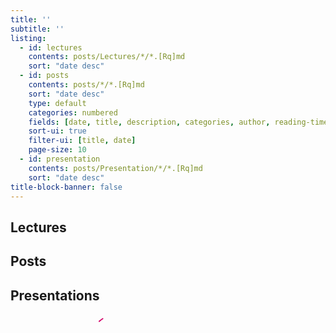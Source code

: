 ```yaml
---
title: ''
subtitle: ''
listing:
  - id: lectures
    contents: posts/Lectures/*/*.[Rq]md
    sort: "date desc"
  - id: posts
    contents: posts/*/*.[Rq]md
    sort: "date desc"
    type: default
    categories: numbered
    fields: [date, title, description, categories, author, reading-time]
    sort-ui: true
    filter-ui: [title, date]
    page-size: 10
  - id: presentation
    contents: posts/Presentation/*/*.[Rq]md
    sort: "date desc"
title-block-banner: false
---
```


## Lectures

::: {#lectures}
:::

## Posts

::: {#posts}
:::

## Presentations

::: {#presentation}
:::

```{=html}
<svg xmlns="http://www.w3.org/2000/svg" width="100%" height="100%" viewBox="0 0 251 51">
        <style>
            @keyframes draw {
                to {
                    stroke-dashoffset: 0;
                }
            }
        </style>
        <foreignObject width="100%" height="100%">
        <div xmlns="http://www.w3.org/1999/xhtml" style="display: flex; align-items: center; height: 100%; justify-content: center;"><div style="display: inline-flex; align-items: center; margin: 0 -7px 0 -5px;"><svg style="display: inline-block; width: 30px; height: 100%;"  xmlns="http://www.w3.org/2000/svg" fill="none" viewBox="0 0 30 51" height="51" width="30"><path stroke-dasharray="83" stroke-dashoffset="83" style="animation: draw 0.8300000000000001s 0s forwards;" stroke="#D4006A" fill="none" stroke-linecap="round" stroke-linejoin="round" d="M28.5059 3.6123C19.5058 9.1123 -1.12359 39.6123 1.00666 46.6123C2.22398 50.6123 28.5059 38.6123 28.5059 38.6123"></path></svg></div><div style="display: inline-flex; align-items: center; margin: 0 -2.5px 0 0;"><svg style="display: inline-block; width: 7px; height: 100%;"  xmlns="http://www.w3.org/2000/svg" fill="none" viewBox="0 0 7 51" height="51" width="7"><path stroke-dasharray="17" stroke-dashoffset="17" style="animation: draw 0.17s 0.8300000000000001s forwards;" stroke="#D4006A" fill="none" stroke-linecap="round" stroke-linejoin="round" d="M3.30217 23.604C2.72482 23.9566 0.574341 28.3484 1.66563 28.4119C2.75692 28.4755 7.24524 21.8731 4.4886 23.027C3.29045 23.5286 2.14727 24.4054 2.14727 24.4054"></path></svg></div><div style="display: inline-flex; align-items: center; margin: 0 -4.5px 0 0;"><svg style="display: inline-block; width: 9px; height: 100%;"  xmlns="http://www.w3.org/2000/svg" fill="none" viewBox="0 0 9 51" height="51" width="9"><path stroke-dasharray="17" stroke-dashoffset="17" style="animation: draw 0.17s 1s forwards;" stroke="#D4006A" fill="none" stroke-linecap="round" stroke-linejoin="round" d="M3.3522 23.8316C1.86784 24.4052 0.653752 28.489 0.990061 28.894C1.93472 29.1302 3.78484 26.7863 7.70664 21.334"></path></svg></div><div style="display: inline-flex; align-items: center; margin: 0 -4px 0 0;"><svg style="display: inline-block; width: 11px; height: 100%;"  xmlns="http://www.w3.org/2000/svg" fill="none" viewBox="0 0 11 51" height="51" width="11"><path stroke-dasharray="22" stroke-dashoffset="22" style="animation: draw 0.22s 1.17s forwards;" stroke="#D4006A" fill="none" stroke-linecap="round" stroke-linejoin="round" d="M3.07713 25.3392C3.03314 27.7282 6.78706 24.9554 6.03999 23.505C4.44172 21.2653 -0.294204 28.3892 2.71291 28.2186C5.35941 27.9626 10.2422 24.7207 10.2422 24.7207"></path></svg></div><div style="display: inline-flex; align-items: center; margin: 0 -12px 0 2px;"><svg style="display: inline-block; width: 35px; height: 100%;"  xmlns="http://www.w3.org/2000/svg" fill="none" viewBox="0 0 35 51" height="51" width="35"><path stroke-dasharray="162" stroke-dashoffset="162" style="animation: draw 1.62s 1.39s forwards;" stroke="#D4006A" fill="none" stroke-linecap="round" stroke-linejoin="round" d="M16.8032 1.3594C12.7184 0.602171 -1.69718 28.9308 2.30381 28.3593C6.30481 27.7879 33.8032 2.8594 33.8032 2.8594C14.0741 30.0733 5.30273 48.8594 8.80324 49.8594C12.3037 50.8594 30.3027 19.8594 6.80324 39.8594"></path></svg></div><div style="display: inline-flex; align-items: center; margin: 0 -2.5px 0 0;"><svg style="display: inline-block; width: 7px; height: 100%;"  xmlns="http://www.w3.org/2000/svg" fill="none" viewBox="0 0 7 51" height="51" width="7"><path stroke-dasharray="17" stroke-dashoffset="17" style="animation: draw 0.17s 3.01s forwards;" stroke="#D4006A" fill="none" stroke-linecap="round" stroke-linejoin="round" d="M3.30217 23.604C2.72482 23.9566 0.574341 28.3484 1.66563 28.4119C2.75692 28.4755 7.24524 21.8731 4.4886 23.027C3.29045 23.5286 2.14727 24.4054 2.14727 24.4054"></path></svg></div><div style="display: inline-flex; align-items: center; margin: 0 -4.5px 0 0;"><svg style="display: inline-block; width: 13px; height: 100%;"  xmlns="http://www.w3.org/2000/svg" fill="none" viewBox="0 0 13 51" height="51" width="13"><path stroke-dasharray="28" stroke-dashoffset="28" style="animation: draw 0.28s 3.1799999999999997s forwards;" stroke="#D4006A" fill="none" stroke-linecap="round" stroke-linejoin="round" d="M4.02467 23.277C3.02512 22.8065 0.89338 26.614 1.20215 28.0439C1.51091 29.4737 7.5177 23.0864 7.5177 23.0864C7.5177 23.0864 4.71947 27.0005 5.80301 28.3576C6.96087 28.8941 10.5935 24.8364 11.7727 24.2932"></path></svg></div><div style="display: inline-flex; align-items: center; margin: 0 -7px 0 -10px;"><svg style="display: inline-block; width: 49px; height: 100%;"  xmlns="http://www.w3.org/2000/svg" fill="none" viewBox="0 0 49 51" height="51" width="49"><path stroke-dasharray="176" stroke-dashoffset="176" style="animation: draw 1.76s 3.46s forwards;" stroke="#D4006A" fill="none" stroke-linecap="round" stroke-linejoin="round" d="M1.48242 48.3176C8.1298 31.8088 14.4004 21.838 29.9824 2.81763C29.9824 2.81763 10.9824 34.8176 17.4824 37.8176C22.4824 40.1253 47.4824 9.31763 47.4824 9.31763C34.5795 28.6674 30.1369 37.0839 29.4824 45.8176"></path></svg></div><div style="display: inline-flex; align-items: center; margin: 0 -4px 0 0;"><svg style="display: inline-block; width: 11px; height: 100%;"  xmlns="http://www.w3.org/2000/svg" fill="none" viewBox="0 0 11 51" height="51" width="11"><path stroke-dasharray="22" stroke-dashoffset="22" style="animation: draw 0.22s 5.22s forwards;" stroke="#D4006A" fill="none" stroke-linecap="round" stroke-linejoin="round" d="M3.07713 25.3392C3.03314 27.7282 6.78706 24.9554 6.03999 23.505C4.44172 21.2653 -0.294204 28.3892 2.71291 28.2186C5.35941 27.9626 10.2422 24.7207 10.2422 24.7207"></path></svg></div><div style="display: inline-flex; align-items: center; margin: 0 -5px 0 0;"><svg style="display: inline-block; width: 15px; height: 100%;"  xmlns="http://www.w3.org/2000/svg" fill="none" viewBox="0 0 15 51" height="51" width="15"><path stroke-dasharray="27" stroke-dashoffset="27" style="animation: draw 0.27s 5.4399999999999995s forwards;" stroke="#D4006A" fill="none" stroke-linecap="round" stroke-linejoin="round" d="M4.42188 23.1724L1.16211 28.4658C3.87099 25.9122 7.65167 23.2024 8.42922 23.7108C8.87781 23.9799 6.69468 26.9705 7.8311 27.4191C8.96753 27.8677 11.8983 25.565 14.0814 24.7575"></path></svg></div><div style="display: inline-flex; align-items: center; margin: 0 -4px 0 -10px;"><svg style="display: inline-block; width: 23px; height: 100%;"  xmlns="http://www.w3.org/2000/svg" fill="none" viewBox="0 0 23 51" height="51" width="23"><path stroke-dasharray="75" stroke-dashoffset="75" style="animation: draw 0.75s 5.709999999999999s forwards;" stroke="#D4006A" fill="none" stroke-linecap="round" stroke-linejoin="round" d="M15.8299 24.1058C14.7224 20.2293 8.05794 29.529 11.1896 27.8486C13.4811 26.531 17.2991 22.5381 17.2991 22.5381C15.8865 28.7238 1.15713 50.9628 1.47176 43.8335C1.59134 36.4678 10.0592 36.074 20.9856 24.7167"></path></svg></div><div style="display: inline-flex; align-items: center; margin: 0 -4px 0 -9px;"><svg style="display: inline-block; width: 21px; height: 100%;"  xmlns="http://www.w3.org/2000/svg" fill="none" viewBox="0 0 21 51" height="51" width="21"><path stroke-dasharray="70" stroke-dashoffset="70" style="animation: draw 0.7000000000000001s 6.459999999999999s forwards;" stroke="#D4006A" fill="none" stroke-linecap="round" stroke-linejoin="round" d="M12.7596 23.2466C11.7764 22.8447 9.49733 28.5405 10.2142 28.4672C10.931 28.3939 16.2577 23.541 16.1552 24.1849C16.7988 27.8118 2.76345 49.8665 1.16523 44.1016C0.00381581 39.4883 5.35733 40.4355 20.0861 24.6317"></path></svg></div><div style="display: inline-flex; align-items: center; margin: 0 -4px 0 0;"><svg style="display: inline-block; width: 13px; height: 100%;"  xmlns="http://www.w3.org/2000/svg" fill="none" viewBox="0 0 13 51" height="51" width="13"><path stroke-dasharray="36" stroke-dashoffset="36" style="animation: draw 0.36s 7.159999999999999s forwards;" stroke="#D4006A" fill="none" stroke-linecap="round" stroke-linejoin="round" d="M5.99958 25C5.73591 21.1582 1.99899 25.5 1.49941 28C1.00013 30.5 7.65454 23.3545 7.65454 23.3545C3.5802 27.3691 3.29278 30.5313 4.09638 30.7478C5.08629 31.0263 12.2012 24.7466 12.2012 24.7466"></path></svg></div><div style="display: inline-flex; align-items: center; margin: 0 -2.5px 0 0;"><svg style="display: inline-block; width: 7px; height: 100%;"  xmlns="http://www.w3.org/2000/svg" fill="none" viewBox="0 0 7 51" height="51" width="7"><path stroke-dasharray="17" stroke-dashoffset="17" style="animation: draw 0.17s 7.52s forwards;" stroke="#D4006A" fill="none" stroke-linecap="round" stroke-linejoin="round" d="M3.30217 23.604C2.72482 23.9566 0.574341 28.3484 1.66563 28.4119C2.75692 28.4755 7.24524 21.8731 4.4886 23.027C3.29045 23.5286 2.14727 24.4054 2.14727 24.4054"></path></svg></div></div></foreignObject></svg>
```